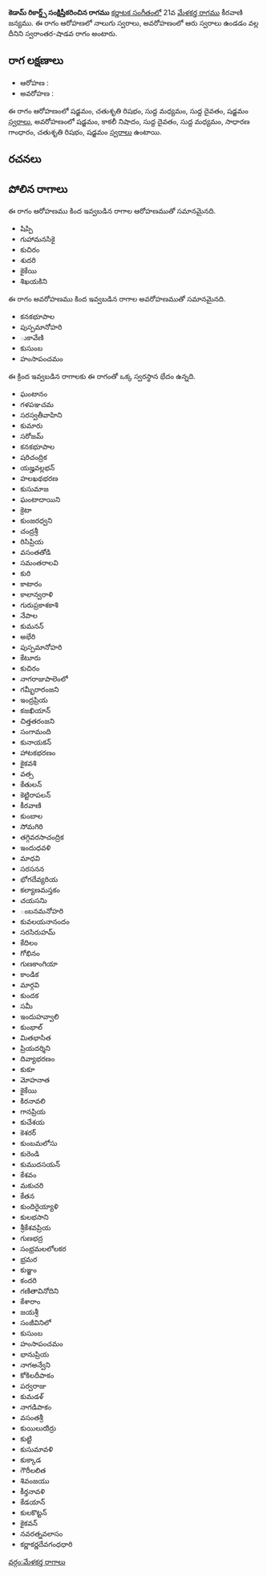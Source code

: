 {{Infobox ragam
	| name          	= కెడామ్ రికార్డ్స్ సంక్షిప్తీకరించిన
	| synonym	    	= 
	| mela          	= 
	| chakra        	= 
	| janaka        	= 
	| type          	= స్వరాంతర-శాడవ
	| arohanam      	= {{svaraC|S|R2|M1|D1|S'}} 
	| avarohanam    	= {{svaraC|S'|N3|D1|M1|G2|R2|S}}
	| jeeva         	=
	| chhaya        	=
	| nyasa         	=
	| vishesha      	= 
	| equivalent  		= 
}}
{{కర్ణాటక సంగీత రాగాలు}}
'''కెడామ్ రికార్డ్స్ సంక్షిప్తీకరించిన రాగము''' [[కర్ణాటక సంగీతం]]లో 21వ [[మేళకర్త రాగము]] కీరవాణి జన్యము.  ఈ రాగం ఆరోహణలో నాలుగు స్వరాలు, అవరోహణంలో ఆరు స్వరాలు ఉండడం వల్ల దీనిని స్వరాంతర-షాడవ రాగం అంటారు.


==రాగ లక్షణాలు==


* ఆరోహణ : {{svaraC|S|R2|M1|D1|S'}} 
* అవరోహణ : {{svaraC|S'|N3|D1|M1|G2|R2|S}}

ఈ రాగం ఆరోహణంలో షడ్జమం, చతుశృతి రిషభం, సుద్ద మధ్యమం, సుద్ద దైవతం, షడ్జమం [[స్వరాలు]], అవరోహణంలో షడ్జమం, కాకలీ నిషాదం, సుద్ద దైవతం, సుద్ద మధ్యమం, సాధారణ గాంధారం, చతుశృతి రిషభం, షడ్జమం [[స్వరాలు]] ఉంటాయి.

==రచనలు==



==పోలిన రాగాలు==
ఈ రాగం ఆరోహణము కింద ఇవ్వబడిన రాగాల ఆరోహణముతో సమానమైనది.
* షిప్పి
* గుహామనసికై
* కుచిరం
* శుదరి
* కైకేయి
* శిఖయకిని

ఈ రాగం అవరోహణము కింద ఇవ్వబడిన రాగాల అవరోహణముతో సమానమైనది.
* కనకభూపాల
* పుస్పమానోహరి
* ుకావేణి
* కుసుంబ
* హంసాపంచమం

ఈ క్రింద ఇవ్వబడిన రాగాలకు ఈ రాగంతో ఒక్క స్వరస్థాన భేదం ఉన్నది.
* ఘంటానం
* గళపఞచమ
* సరస్వతీవాహిని
* కుమారు
* సరోజమ్
* కనకభూపాల
* షరిచంద్రిక
* యజ్హవల్లభన్
* హలఖథభరణ
* కుసుమాజ
* ఘంటాదాయిని
* క్రెటా
* కుంజరధ్వని
* చంద్రశ్రీ
* రిసిప్రియ
* వసంతతోడి
* సమంతరాలవి
* కురి
* కాటారం
* కాలాన్వరాళి
* గురుప్రకాశకాశి
* నేపాల
* కుమనన్
* అభేరి
* పుస్పమానోహరి
* కేటూరు
* కుచిరం
* నాగరాజుపాలెంలో
* గమ్భీరారంజని
* ఇంద్రప్రియ
* కజఖియాన్
* చిత్తతరంజని
* సంగామంది
* కునాయకన్
* హాటకభరణం
* కైకవశి
* వత్స
* కేతులన్
* కెట్టిరాపలన్
* కీరవాణి
* కుంబాల
* సోమగిరి
* తగ్గివరసాచంద్రిక
* ఇందుధవళి
* మాధవి
* సరసనన
* భోగదేవ్యరియ
* కల్యాణమస్తకం
* చయసనిు
* ంబనమనోహరి
* కువలయనానందం
* సరసిరుహమ్
* కేదిలం
* గోభినం
* గుణకాంగియా
* కాండిక
* మార్గవి
* కుందక
* సమీ
* ఇందుహవ్వాలి
* కుంభాల్
* మితభాసిత
* ప్రియదర్శిని
* దివ్యాభరణం
* కుకూ
* మోహనాత
* కైకేయి
* కిరనావలి
* గానప్రియ
* కుచేశయ
* కెశరర్
* కుంబమలోసు
* కురెండి
* కుముదసయన్
* కేశవం
* మకుచరి
* కేతన
* కుందిరైయ్యాళి
* కులభసాని
* శ్రీకేశవప్రియ
* గుణభద్ర
* సంభ్రమలలోలకర
* భ్రమర
* కుఞ్జం
* కందరి
* గణితావినోదిని
* కేశారాం
* జయశ్రీ
* సంజీవినిలో
* కుసుంబ
* హంసాపంచమం
* భానుప్రియ
* నాగఅన్వేని
* కోకిలదీపాకం
* పర్వరాజు
* కుమడళ్
* నాగడిపాకం
* వసంతశ్రీ
* కుయిలురుిర్రు
* కుట్టి
* కుసుమావళి
* కుక్కాడ
* గౌరీలలిత
* శివంజయు
* కీర్తనావళి
* కేడయాన్
* కులకొట్టన్
* కైకవన్
* నవరత్నవలాసం
* కర్ణాకర్ణదేవగంధధారి



[[వర్గం:మేళకర్త రాగాలు]]